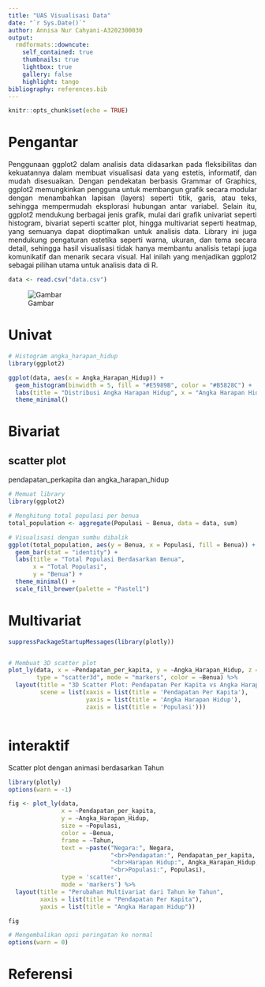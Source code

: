 ```yaml
---
title: "UAS Visualisasi Data"
date: "`r Sys.Date()`"
author: Annisa Nur Cahyani-A3202300030
output:
  rmdformats::downcute:
    self_contained: true
    thumbnails: true
    lightbox: true
    gallery: false
    highlight: tango
bibliography: references.bib
---
```


```{=html}
<style>
body{
text-align: justify}
</style>
```
```r
knitr::opts_chunk$set(echo = TRUE)
```

# Pengantar 
Penggunaan ggplot2 dalam analisis data didasarkan pada fleksibilitas dan kekuatannya dalam membuat visualisasi data yang estetis, informatif, dan mudah disesuaikan. Dengan pendekatan berbasis Grammar of Graphics, ggplot2 memungkinkan pengguna untuk membangun grafik secara modular dengan menambahkan lapisan (layers) seperti titik, garis, atau teks, sehingga mempermudah eksplorasi hubungan antar variabel. Selain itu, ggplot2 mendukung berbagai jenis grafik, mulai dari grafik univariat seperti histogram, bivariat seperti scatter plot, hingga multivariat seperti heatmap, yang semuanya dapat dioptimalkan untuk analisis data. Library ini juga mendukung pengaturan estetika seperti warna, ukuran, dan tema secara detail, sehingga hasil visualisasi tidak hanya membantu analisis tetapi juga komunikatif dan menarik secara visual. Hal inilah yang menjadikan ggplot2 sebagai pilihan utama untuk analisis data di R.

```r
data <- read.csv("data.csv")
```
![Gambar](data.png)

# Univat

```r
# Histogram angka_harapan_hidup
library(ggplot2)

ggplot(data, aes(x = Angka_Harapan_Hidup)) +
  geom_histogram(binwidth = 5, fill = "#E5989B", color = "#B5828C") +
  labs(title = "Distribusi Angka Harapan Hidup", x = "Angka Harapan Hidup", y = "Frekuensi") +
  theme_minimal()

```

# Bivariat

## scatter plot 
pendapatan_perkapita dan angka_harapan_hidup

```r
# Memuat library
library(ggplot2)

# Menghitung total populasi per benua
total_population <- aggregate(Populasi ~ Benua, data = data, sum)

# Visualisasi dengan sumbu dibalik
ggplot(total_population, aes(y = Benua, x = Populasi, fill = Benua)) +
  geom_bar(stat = "identity") +
  labs(title = "Total Populasi Berdasarkan Benua",
       x = "Total Populasi",
       y = "Benua") +
  theme_minimal() +
  scale_fill_brewer(palette = "Pastel1")


```

# Multivariat


```r
suppressPackageStartupMessages(library(plotly))


# Membuat 3D scatter plot
plot_ly(data, x = ~Pendapatan_per_kapita, y = ~Angka_Harapan_Hidup, z = ~Populasi, 
        type = "scatter3d", mode = "markers", color = ~Benua) %>%
  layout(title = "3D Scatter Plot: Pendapatan Per Kapita vs Angka Harapan Hidup vs Populasi",
         scene = list(xaxis = list(title = 'Pendapatan Per Kapita'),
                      yaxis = list(title = 'Angka Harapan Hidup'),
                      zaxis = list(title = 'Populasi')))
```


```r

```

# interaktif
 Scatter plot dengan animasi berdasarkan Tahun

```r
library(plotly)
options(warn = -1)

fig <- plot_ly(data, 
               x = ~Pendapatan_per_kapita, 
               y = ~Angka_Harapan_Hidup, 
               size = ~Populasi, 
               color = ~Benua, 
               frame = ~Tahun, 
               text = ~paste("Negara:", Negara, 
                             "<br>Pendapatan:", Pendapatan_per_kapita, 
                             "<br>Harapan Hidup:", Angka_Harapan_Hidup, 
                             "<br>Populasi:", Populasi),
               type = 'scatter', 
               mode = 'markers') %>% 
  layout(title = "Perubahan Multivariat dari Tahun ke Tahun",
         xaxis = list(title = "Pendapatan Per Kapita"),
         yaxis = list(title = "Angka Harapan Hidup"))

fig

# Mengembalikan opsi peringatan ke normal
options(warn = 0)


```


# Referensi
